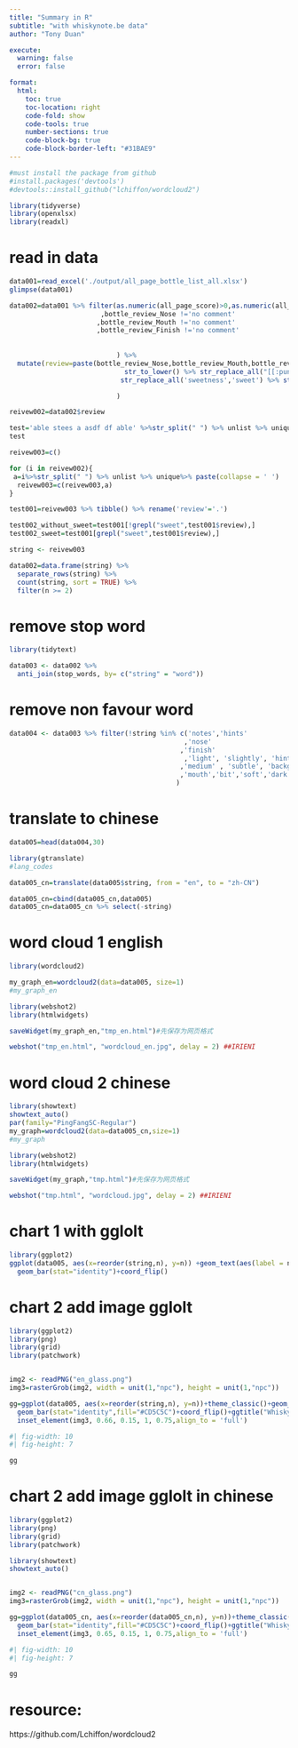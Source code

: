 ```yaml
---
title: "Summary in R"
subtitle: "with whiskynote.be data"
author: "Tony Duan"

execute:
  warning: false
  error: false

format:
  html:
    toc: true
    toc-location: right
    code-fold: show
    code-tools: true
    number-sections: true
    code-block-bg: true
    code-block-border-left: "#31BAE9"
---
```



```r
#must install the package from github
#install.packages('devtools')  
#devtools::install_github("lchiffon/wordcloud2")  
```

```r
library(tidyverse)
library(openxlsx)
library(readxl)
```

# read in data

```r
data001=read_excel('./output/all_page_bottle_list_all.xlsx')
glimpse(data001)
```

```r


data002=data001 %>% filter(as.numeric(all_page_score)>0,as.numeric(all_page_score)<100
                       ,bottle_review_Nose !='no comment'
                      ,bottle_review_Mouth !='no comment'
                      ,bottle_review_Finish !='no comment'
                           
                           
                           ) %>% 
  mutate(review=paste(bottle_review_Nose,bottle_review_Mouth,bottle_review_Finish) %>% 
                             str_to_lower() %>% str_replace_all("[[:punct:]]", "") %>% 
                            str_replace_all('sweetness','sweet') %>% str_replace_all('apples','apple')%>% str_replace_all('oranges','orange') %>% str_replace_all('fruits','fruit')

                           )

reivew002=data002$review

```

```r
test='able stees a asdf df able' %>%str_split(" ") %>% unlist %>% unique %>% paste(collapse = ' ')
test
```

```r
reivew003=c()

for (i in reivew002){
 a=i%>%str_split(" ") %>% unlist %>% unique%>% paste(collapse = ' ')
  reivew003=c(reivew003,a)
}

```

```r
test001=reivew003 %>% tibble() %>% rename('review'='.')
```


```r
test002_without_sweet=test001[!grepl("sweet",test001$review),]
test002_sweet=test001[grepl("sweet",test001$review),]
```


```r

string <- reivew003

data002=data.frame(string) %>%
  separate_rows(string) %>%
  count(string, sort = TRUE) %>%
  filter(n >= 2)
```

# remove stop word

```r
library(tidytext)

data003 <- data002 %>%
  anti_join(stop_words, by= c("string" = "word"))
```

# remove non favour word

```r


data004 <- data003 %>% filter(!string %in% c('notes','hints'
                                            ,'nose'
                                           ,'finish'
                                            ,'light', 'slightly', 'hint', 'nice'
                                           ,'medium' , 'subtle', 'background','note' ,'plenty' ,'lots'
                                           ,'mouth','bit','soft','dark')
                                          )
```

# translate to chinese

```r
data005=head(data004,30)
```



```r
library(gtranslate)
#lang_codes

data005_cn=translate(data005$string, from = "en", to = "zh-CN")

```

```r
data005_cn=cbind(data005_cn,data005)
data005_cn=data005_cn %>% select(-string)
```


# word cloud  1 english

```r
library(wordcloud2) 
```

```r
my_graph_en=wordcloud2(data=data005, size=1)
#my_graph_en
```

```r

library(webshot2)
library(htmlwidgets)

saveWidget(my_graph_en,"tmp_en.html")#先保存为网页格式

webshot("tmp_en.html", "wordcloud_en.jpg", delay = 2) ##IRIENI
```


# word cloud  2 chinese


```r
library(showtext)
showtext_auto()
par(family="PingFangSC-Regular")
my_graph=wordcloud2(data=data005_cn,size=1)
#my_graph
```


```r

library(webshot2)
library(htmlwidgets)

saveWidget(my_graph,"tmp.html")#先保存为网页格式

webshot("tmp.html", "wordcloud.jpg", delay = 2) ##IRIENI
```

# chart 1 with gglolt
```r
library(ggplot2) 
ggplot(data005, aes(x=reorder(string,n), y=n)) +geom_text(aes(label = n), hjust = -0.1)+ ylim(min=0, 3200)+
  geom_bar(stat="identity")+coord_flip()
```




# chart 2 add image gglolt




```r
  
library(ggplot2) 
library(png)
library(grid)
library(patchwork) 


img2 <- readPNG("en_glass.png")
img3=rasterGrob(img2, width = unit(1,"npc"), height = unit(1,"npc"))

gg=ggplot(data005, aes(x=reorder(string,n), y=n))+theme_classic()+geom_text(aes(label = n), hjust = -0.1)+xlab("Flavor") + ylab("Frequency")+scale_y_continuous(expand=c(0,0),limits=c(0,3200))+
  geom_bar(stat="identity",fill="#CD5C5C")+coord_flip()+ggtitle("Whisky notes Top30 most used words",subtitle = "5K review")+labs(caption = "data source from www.whiskynote.be between 2010 to 2024")+
  inset_element(img3, 0.66, 0.15, 1, 0.75,align_to = 'full')
```

```r
#| fig-width: 10
#| fig-height: 7

gg
```


# chart 2 add image gglolt in chinese


```r
  
library(ggplot2) 
library(png)
library(grid)
library(patchwork) 

library(showtext)
showtext_auto()


img2 <- readPNG("cn_glass.png")
img3=rasterGrob(img2, width = unit(1,"npc"), height = unit(1,"npc"))

gg=ggplot(data005_cn, aes(x=reorder(data005_cn,n), y=n))+theme_classic()+geom_text(aes(label = n), hjust = -0.1)+xlab("风味") + ylab("次数")+scale_y_continuous(expand=c(0,0),limits=c(0,3200))+
  geom_bar(stat="identity",fill="#CD5C5C")+coord_flip()+ggtitle("Whisky notes Top30 风味词",subtitle = "5K+ 酒评")+labs(caption = "数据源:www.whiskynote.be 从2010年到2024年")+
  inset_element(img3, 0.65, 0.15, 1, 0.75,align_to = 'full')

```

```r
#| fig-width: 10
#| fig-height: 7

gg
```





# resource:

https://github.com/Lchiffon/wordcloud2
